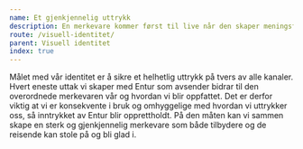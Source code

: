 ```yaml
---
name: Et gjenkjennelig uttrykk
description: En merkevare kommer først til live når den skaper meningsfulle og minneverdige opplevelser.
route: /visuell-identitet/
parent: Visuell identitet
index: true
---
```



<PageHeader />

Målet med vår identitet er å sikre et helhetlig uttrykk på tvers av alle kanaler.
Hvert eneste uttak vi skaper med Entur som avsender bidrar til den overordnede merkevaren vår og hvordan vi blir oppfattet.
Det er derfor viktig at vi er konsekvente i bruk og omhyggelige med hvordan vi uttrykker oss, så inntrykket av Entur blir opprettholdt.
På den måten kan vi sammen skape en sterk og gjenkjennelig merkevare som både tilbydere og de reisende kan stole på og bli glad i.
